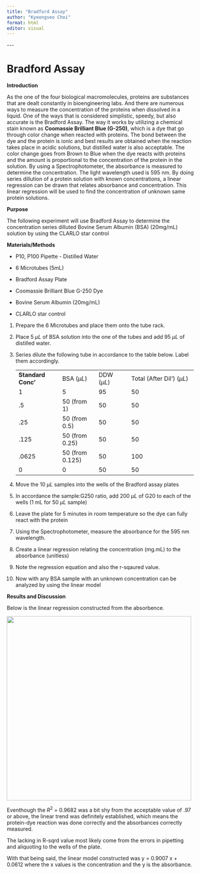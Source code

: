 ```yaml
---
title: "Bradford Assay"
author: "Kyeongseo Choi"
format: html
editor: visual
---
```


\-\--

# Bradford Assay

**Introduction**

As the one of the four biological macromolecules, proteins are substances that are dealt constantly in bioengineering labs. And there are numerous ways to measure the concentration of the proteins when dissolved in a liquid. One of the ways that is considered simplistic, speedy, but also accurate is the Bradford Assay. The way it works by utilizing a chemical stain known as **Coomassie Brilliant Blue (G-250)**, which is a dye that go through color change when reacted with proteins. The bond between the dye and the protein is ionic and best results are obtained when the reaction takes place in acidic solutions, but distilled water is also acceptable. The color change goes from Brown to Blue when the dye reacts with proteins and the amount is proportional to the concentration of the protein in the solution. By using a Spectrophotometer, the absorbance is measured to determine the concentration. The light wavelength used is 595 nm. By doing series dillution of a protein solution with known concentrations, a linear regression can be drawn that relates absorbance and concentration. This linear regression will be used to find the concentration of unknown same protein solutions.

**Purpose**

The following experiment will use Bradford Assay to determine the concentration series dilluted Bovine Serum Albumin (BSA) (20mg/mL) solution by using the CLARLO star control

**Materials/Methods**

-   P10, P100 Pipette - Distilled Water

-   6 Microtubes (5mL)

-   Bradford Assay Plate

-   Coomassie Brilliant Blue G-250 Dye

-   Bovine Serum Albumin (20mg/mL)

-   CLARLO star control

1.  Prepare the 6 Microtubes and place them onto the tube rack.

2.  Place 5 $\mu L$ of BSA solution into the one of the tubes and add 95 $\mu L$ of distilled water.

3.  Series dilute the following tube in accordance to the table below. Label them accordingly.

    |                    |                 |               |                              |
    |--------------------|-----------------|---------------|------------------------------|
    | **Standard Conc'** | BSA ($\mu L$)   | DDW ($\mu L$) | Total (After Dil') ($\mu L$) |
    | 1                  | 5               | 95            | 50                           |
    | .5                 | 50 (from 1)     | 50            | 50                           |
    | .25                | 50 (from 0.5)   | 50            | 50                           |
    | .125               | 50 (from 0.25)  | 50            | 50                           |
    | .0625              | 50 (from 0.125) | 50            | 100                          |
    | 0                  | 0               | 50            | 50                           |

4.  Move the 10 $\mu L$ samples into the wells of the Bradford assay plates

5.  In accordance the sample:G250 ratio, add 200 $\mu L$ of G20 to each of the wells (1 mL for 50 $\mu L$ sample)

6.  Leave the plate for 5 minutes in room temperature so the dye can fully react with the protein

7.  Using the Spectrophotometer, measure the absorbance for the 595 nm wavelength.

8.  Create a linear regression relating the concentration (mg.mL) to the absorbance (unitless)

9.  Note the regression equation and also the r-sqaured value.

10. Now with any BSA sample with an unknown concentration can be analyzed by using the linear model

**Results and Discussion**

Below is the linear regression constructed from the absorbence.

![](Images/BradfordAssayLinearRegression.png){fig-align="center" width="497"}

Eventhough the $R^2$ = 0.9682 was a bit shy from the acceptable value of .97 or above, the linear trend was definitely established, which means the protein-dye reaction was done correctly and the absorbances correctly measured.

The lacking in R-sqrd value most likely come from the errors in pipetting and aliquoting to the wells of the plate.

With that being said, the linear model constructed was y = 0.9007 x + 0.0612 where the x values is the concentration and the y is the absorbance.
